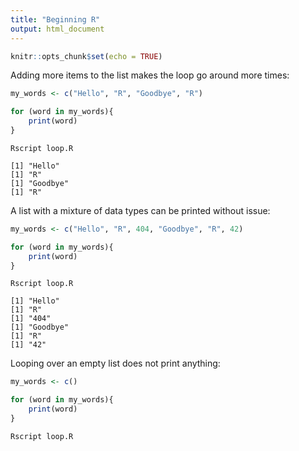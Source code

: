 ```yaml
---
title: "Beginning R"
output: html_document
---
```


```r
knitr::opts_chunk$set(echo = TRUE)
```

Adding more items to the list makes the loop go around more times:

```R
my_words <- c("Hello", "R", "Goodbye", "R")

for (word in my_words){
    print(word)
}
```

```
Rscript loop.R

[1] "Hello"
[1] "R"
[1] "Goodbye"
[1] "R"
```

A list with a mixture of data types can be printed without issue:

```R
my_words <- c("Hello", "R", 404, "Goodbye", "R", 42)

for (word in my_words){
    print(word)
}
```

```
Rscript loop.R

[1] "Hello"
[1] "R"
[1] "404"
[1] "Goodbye"
[1] "R"
[1] "42"
```

Looping over an empty list does not print anything:

```R
my_words <- c()

for (word in my_words){
    print(word)
}
```

```
Rscript loop.R
```

